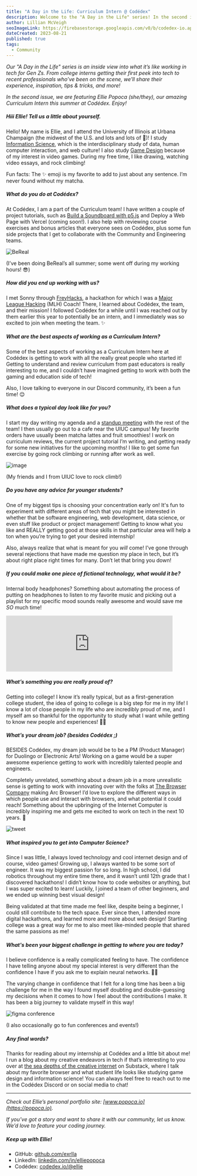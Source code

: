 ```yaml
---
title: "A Day in the Life: Curriculum Intern @ Codédex"
description: Welcome to the "A Day in the Life" series! In the second issue, we are spotlighting Ellie Popoca, an Information Science and Game Design major at the University of Illinoise Urbana-Champaign and an ex-Major League Hacking (MLH) coach, and our wonderful Curriculum Intern at Codédex this summer. ✨
author: Lillian McVeigh
seoImageLink: https://firebasestorage.googleapis.com/v0/b/codedex-io.appspot.com/o/blogs%2Fa-day-in-the-life-curriculum-intern-codedex-ellie-popoca%2Fbanner.png?alt=media&token=7c74e895-86ef-4015-9206-5528d37ca7de
dateCreated: 2023-08-21
published: true
tags:
  - Community
---
```


_Our "A Day in the Life" series is an inside view into what it’s like working in tech for Gen Zs. From college interns getting their first peek into tech to recent professionals who’ve been on the scene, we’ll share their experience, inspiration, tips & tricks, and more!_

_In the second issue, we are featuring Ellie Popoca (she/they), our amazing Curriculum Intern this summer at Codédex. Enjoy!_

##### Hiii Ellie! Tell us a little about yourself.

Hello! My name is Ellie, and I attend the University of Illinois at Urbana Champaign (the midwest of the U.S. and lots and lots of 🌽)! I study [Information Science](https://ischool.illinois.edu), which is the interdisciplinary study of data, human computer interaction, and web culture! I also study [Game Design](https://informatics.ischool.illinois.edu/game-studies-design) because of my interest in video games. During my free time, I like drawing, watching video essays, and rock climbing! 

Fun facts: The ✨ emoji is my favorite to add to just about any sentence. I’m never found without my matcha.

##### What do you do at Codédex?

At Codédex, I am a part of the Curriculum team! I have written a couple of project tutorials, such as [Build a Soundboard with p5.js](https://www.codedex.io/projects/build-an-interactive-soundboard-with-p5js) and Deploy a Web Page with Vercel (coming soon!). I also help with reviewing course exercises and bonus articles that everyone sees on Codédex, plus some fun side projects that I get to collaborate with the Community and Engineering teams.

![BeReal](https://imgur.com/Q9km4Fg.png)
<div style={{textAlign: "center"}}>(I’ve been doing BeReal’s all summer; some went off during my working hours! 😎)</div>

##### How did you end up working with us?

I met Sonny through [FreyHacks](https://www.freyhacks.tech), a hackathon for which I was a [Major League Hacking](https://mlh.io) (MLH) Coach! There, I learned about Codédex, the team, and their mission! I followed Codédex for a while until I was reached out by them earlier this year to potentially be an intern, and I immediately was so excited to join when meeting the team. ✨

##### What are the best aspects of working as a Curriculum Intern?

Some of the best aspects of working as a Curriculum Intern here at Codédex is getting to work with all the really great people who started it! Getting to understand and review curriculum from past educators is really interesting to me, and I couldn’t have imagined getting to work with both the gaming and education side of tech! 

Also, I love talking to everyone in our Discord community, it’s been a fun time! 😌

##### What does a typical day look like for you?

I start my day writing my agenda and a [standup meeting](https://en.wikipedia.org/wiki/Stand-up_meeting) with the rest of the team! I then usually go out to a cafe near the UIUC campus! My favorite orders have usually been matcha lattes and fruit smoothies! I work on curriculum reviews, the current project tutorial I’m writing, and getting ready for some new initiatives for the upcoming months! I like to get some fun exercise by going rock climbing or running after work as well. 

![image](https://imgur.com/QTTfvr6.png)
<div style={{textAlign: "center"}}>(My friends and I from UIUC love to rock climb!)</div>

##### Do you have any advice for younger students?

One of my biggest tips is choosing your concentration early on! It's fun to experiment with different areas of tech that you might be interested in whether that be software engineering, web development, data science, or even stuff like product or project management! Getting to know what you like and REALLY getting good at those skills in that particular area will help a ton when you’re trying to get your desired internship! 

Also, always realize that what is meant for you _will_ come! I’ve gone through several rejections that have made me question my place in tech, but it’s about right place right times for many. Don’t let that bring you down! 

##### If you could make one piece of fictional technology, what would it be?

Internal body headphones? Something about automating the process of putting on headphones to listen to my favorite music and picking out a playlist for my specific mood sounds really awesome and would save me _SO_ much time! 

<iframe style={{borderRadius: "12px"}} src="https://open.spotify.com/embed/playlist/2zpEtzNJAmLL2CEaZh9Fpx?utm_source=generator&theme=0" width="90%" height="152" frameBorder="0" allowfullscreen="" allow="autoplay; clipboard-write; encrypted-media; fullscreen; picture-in-picture" loading="lazy"></iframe>

##### What’s something you are really proud of?

Getting into college! I know it’s really typical, but as a first-generation college student, the idea of going to college is a big step for me in my life! I know a lot of close people in my life who are incredibly proud of me, and I myself am so thankful for the opportunity to study what I want while getting to know new people and experiences! 🎒💖

##### What’s your dream job? (besides Codédex ;)

BESIDES Codédex, my dream job would be to be a PM (Product Manager) for Duolingo or Electronic Arts! Working on a game would be a super awesome experience getting to work with incredibly talented people and engineers. 

Completely unrelated, something about a dream job in a more unrealistic sense is getting to work with innovating over with the folks at [The Browser Company](https://thebrowser.company) making Arc Browser! I’d love to explore the different ways in which people use and interact with browsers, and what potential it could reach! Something about the upbringing of the Internet Computer is incredibly inspiring me and gets me excited to work on tech in the next 10 years. 🚀

![tweet](https://imgur.com/fIVd4sa.png)

##### What inspired you to get into Computer Science?

Since I was little, I always loved technology and cool internet design and of course, video games! Growing up, I always wanted to be some sort of engineer. It was my biggest passion for so long. In high school, I did robotics throughout my entire time there, and it wasn’t until 12th grade that I discovered hackathons! I didn’t know how to code websites or anything, but I was super excited to learn! Luckily, I joined a team of other beginners, and we ended up winning best visual design! 

Being validated at that time made me feel like, despite being a beginner, I could still contribute to the tech space. Ever since then, I attended more digital hackathons, and learned more and more about web design! Starting college was a great way for me to also meet like-minded people that shared the same passions as me! 

##### What's been your biggest challenge in getting to where you are today?

I believe confidence is a really complicated feeling to have. The confidence I have telling anyone about my special interest is very different than the confidence I have if you ask me to explain neural networks. 😵‍💫 

The varying change in confidence that I felt for a long time has been a big challenge for me in the way I found myself doubting and double-guessing my decisions when it comes to how I feel about the contributions I make. It has been a big journey to validate myself in this way! 

![figma conference](https://imgur.com/Qt1vj6C.png)
<div style={{textAlign: "center"}}>(I also occasionally go to fun conferences and events!)</div>

##### Any final words?

Thanks for reading about my internship at Codédex and a little bit about me! I run a blog about my creative endeavors in tech if that’s interesting to you over at [the sea depths of the creative internet](https://jelliefish.substack.com/) on Substack, where I talk about my favorite browser and what student life looks like studying game design and information science! You can always feel free to reach out to me in the Codédex Discord or on social media to chat!

---

_Check out Ellie’s personal portfolio site: ​​​​[www.popoca.io](https://popoca.io)._

_If you’ve got a story and want to share it with our community, let us know. We’d love to feature your coding journey._

##### Keep up with Ellie!

- GitHub: [github.com/exrlla](https://github.com/exrlla)
- LinkedIn: [linkedin.com/in/elliepopoca](https://www.linkedin.com/in/elliepopoca)
- Codédex: [codedex.io/@ellie](https://www.codedex.io/@ellie)
